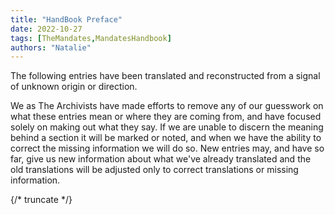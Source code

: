 ```yaml
---
title: "HandBook Preface"
date: 2022-10-27
tags: [TheMandates,MandatesHandbook]
authors: "Natalie"
---
```


The following entries have been translated and reconstructed from a signal of unknown origin or direction. 

We as The Archivists have made efforts to remove any of our guesswork on what these entries mean or where they are coming from, and have focused solely on making out what they say. If we are unable to discern the meaning behind a section it will be marked or noted, and when we have the ability to correct the missing information we will do so. New entries may, and have so far, give us new information about what we've already translated and the old translations will be adjusted only to correct translations or missing information.  

{/* truncate */}